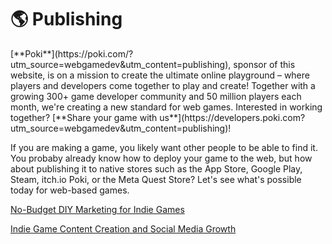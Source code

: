 
# 🌎 Publishing

<div className="flex flex-col gap-5 mt-5">
  <div className="flex flex-col-reverse gap-5 lg:flex-row items-center">
    <div className="mx-auto w-full max-w-[110px] h-full max-h-[110px] flex items-center justify-center">
      <a
        href="https://poki.com/?utm_source=webgamedev&utm_content=publishing"
        target="_blank"
        rel="noopener"
      >
        <PokiLogo className="w-full" />
      </a>
    </div>
    <div>
      [**Poki**](https://poki.com/?utm_source=webgamedev&utm_content=publishing), sponsor of this website, is on a mission to
      create the ultimate online playground – where players and developers come together to play and
      create! Together with a growing 300+ game developer community and 50 million players each
      month, we're creating a new standard for web games. Interested in working together? [**Share
      your game with
      us**](https://developers.poki.com?utm_source=webgamedev&utm_content=publishing)!
    </div>

  </div>
</div>

If you are making a game, you likely want other people to be able to find it. You probaby already know how to deploy your game to the web, but how about publishing it to native stores such as the App Store, Google Play, Steam, itch.io Poki, or the Meta Quest Store? Let's see what's possible today for web-based games.

<Todo>

[No-Budget DIY Marketing for Indie Games](https://www.youtube.com/watch?v=NWyZlGMysH8)

[Indie Game Content Creation and Social Media Growth](https://www.youtube.com/watch?v=rf5pgyb1jFw)

</Todo>
